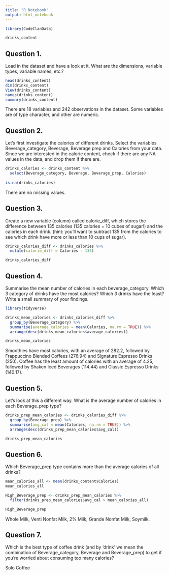```yaml
---
title: "R Notebook"
output: html_notebook
---
```



```r

library(CodeClanData)

drinks_content

```

## Question 1.

Load in the dataset and have a look at it. What are the dimensions, variable types, variable names, etc.?

```r
head(drinks_content)
dim(drinks_content)
View(drinks_content)
names(drinks_content)
summary(drinks_content)
```
There are 18 variables and 242 observations in the dataset. Some variables are of type character, and other are numeric. 


## Question 2.

Let’s first investigate the calories of different drinks. Select the variables Beverage_category, Beverage, Beverage prep and Calories from your data. Since we are interested in the calorie content, check if there are any NA values in the data, and drop them if there are.


```r
drinks_calories <- drinks_content %>% 
  select(Beverage_category, Beverage, Beverage_prep, Calories)
  
is.na(drinks_calories)

```

There are no missing values. 

## Question 3.

Create a new variable (column) called calorie_diff, which stores the difference between 135 calories (135 calories = 10 cubes of sugar!) and the calories in each drink. (hint: you’ll want to subtract 135 from the calories to see which drink have more or less than 10 cups of sugar).

```r
drinks_calories_diff <- drinks_calories %>% 
  mutate(calorie_diff = Calories - 135)

drinks_calories_diff

```


## Question 4.

Summarise the mean number of calories in each beverage_category. Which 3 category of drinks have the most calories? Which 3 drinks have the least? Write a small summary of your findings.

```r
library(tidyverse)

drinks_mean_calories <- drinks_calories_diff %>%
  group_by(Beverage_category) %>% 
  summarise(average_calories = mean(Calories, na.rm = TRUE)) %>% 
  arrange(desc(drinks_mean_calories$average_calories))

drinks_mean_calories

```
Smoothies have most calories, with an average of 282.2, followed by Frappuccino Blended Coffees (276.94) and Signature Espresso Drinks (250). Coffee has the least amount of calories with an average of 4.25, followed by Shaken Iced Beverages (114.44) and Classic Espresso Drinks (140.17). 

## Question 5.

Let’s look at this a different way. What is the average number of calories in each Beverage_prep type?

```r

drinks_prep_mean_calories <- drinks_calories_diff %>%
  group_by(Beverage_prep) %>% 
  summarise(avg_cal = mean(Calories, na.rm = TRUE)) %>% 
  arrange(desc(drinks_prep_mean_calories$avg_cal))

drinks_prep_mean_calories

```



## Question 6.

Which Beverage_prep type contains more than the average calories of all drinks?

```r
mean_calories_all <- mean(drinks_content$Calories)
mean_calories_all

High_Beverage_prep <- drinks_prep_mean_calories %>% 
  filter(drinks_prep_mean_calories$avg_cal > mean_calories_all)

High_Beverage_prep

```
Whole Milk, Venti Nonfat Milk, 2% Milk, Grande Nonfat Milk, Soymilk.


## Question 7.

Which is the best type of coffee drink (and by ‘drink’ we mean the combination of Beverage_category, Beverage and Beverage_prep) to get if you’re worried about consuming too many calories?


Solo Coffee


